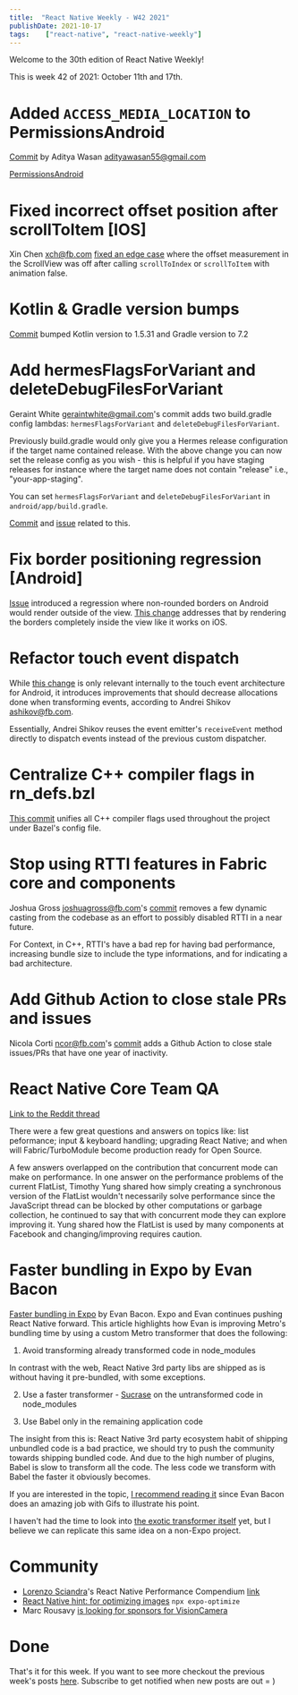 ```yaml
---
title:  "React Native Weekly - W42 2021"
publishDate: 2021-10-17
tags:    ["react-native", "react-native-weekly"]
---
```


Welcome to the 30th edition of React Native Weekly! 


This is week 42 of 2021: October 11th and 17th.

# Added `ACCESS_MEDIA_LOCATION` to PermissionsAndroid 

[Commit](https://github.com/facebook/react-native/commit/79db4835681) by Aditya Wasan <adityawasan55@gmail.com>

[PermissionsAndroid](https://reactnative.dev/docs/permissionsandroid)

# Fixed incorrect offset position after scrollToItem [IOS]

Xin Chen <xch@fb.com> [fixed an edge case](https://github.com/facebook/react-native/commit/55392f65a6a) where the offset measurement in the ScrollView was off after calling `scrollToIndex` or `scrollToItem` with animation false. 


# Kotlin & Gradle version bumps

[Commit](https://github.com/facebook/react-native/commit/9ae33674314) bumped Kotlin version to 1.5.31 and Gradle version to 7.2

# Add hermesFlagsForVariant and deleteDebugFilesForVariant

Geraint White <geraintwhite@gmail.com>'s commit adds two build.gradle config lambdas: `hermesFlagsForVariant` and  `deleteDebugFilesForVariant`.

Previously build.gradle would only give you a Hermes release configuration if the target name contained release. With the above change you can now set the release config as you wish - this is helpful if you have staging releases for instance where the target name does not contain "release" i.e., "your-app-staging".


You can set `hermesFlagsForVariant` and  `deleteDebugFilesForVariant` in `android/app/build.gradle`.

[Commit](https://github.com/facebook/react-native/commit/91adb761cf1) and [issue](https://github.com/facebook/react-native/issues/25601#issuecomment-510856047) related to this.


# Fix border positioning regression [Android]

[Issue](https://github.com/facebook/react-native/issues/29099) introduced a regression where non-rounded borders on Android would render outside of the view. [This change](https://github.com/facebook/react-native/commit/d1a33cd139f) addresses that by rendering the borders completely inside the view like it works on iOS.

# Refactor touch event dispatch

While [this change](https://github.com/facebook/react-native/commit/a2feaeb5f11) is only relevant internally to the touch event architecture for Android, it introduces improvements that should decrease allocations done when transforming events, according to Andrei Shikov <ashikov@fb.com>.

Essentially, Andrei Shikov reuses the event emitter's `receiveEvent` method directly to dispatch events instead of the previous custom dispatcher.


# Centralize C++ compiler flags in rn_defs.bzl

[This commit](https://github.com/facebook/react-native/commit/a75e615a90b) unifies all C++ compiler flags used throughout the project under Bazel's config file.


# Stop using RTTI features in Fabric core and components

Joshua Gross <joshuagross@fb.com>'s [commit](https://github.com/facebook/react-native/commit/6525f9b0828) removes a few dynamic casting from the codebase as an effort to possibly disabled RTTI in a near future.

For Context, in C++, RTTI's have a bad rep for having bad performance, increasing bundle size to include the type informations, and for indicating a bad architecture.

# Add Github Action to close stale PRs and issues

Nicola Corti <ncor@fb.com>'s [commit](https://github.com/facebook/react-native/commit/37efe38e6cb) adds a Github Action to close stale issues/PRs that have one year of inactivity.



# React Native Core Team QA

[Link to the Reddit thread](https://www.reddit.com/r/reactnative/comments/pzdo1r/react_native_team_aua_thursday_oct_14_9am_pt/)

There were a few great questions and answers on topics like: list peformance; input & keyboard handling; upgrading React Native; and when will Fabric/TurboModule become production ready for Open Source.

A few answers overlapped on the contribution that concurrent mode can make on performance. In one answer on the performance problems of the current FlatList, Timothy Yung shared how simply creating a synchronous version of the FlatList wouldn't necessarily solve performance since the JavaScript thread can be blocked by other computations or garbage collection, he continued to say that with concurrent mode they can explore improving it. Yung shared how the FlatList is used by many components at Facebook and changing/improving requires caution. 


# Faster bundling in Expo by Evan Bacon

[Faster bundling in Expo](https://twitter.com/Baconbrix/status/1449043817663905793) by Evan Bacon. Expo and Evan continues pushing React Native forward. This article highlights how Evan is improving Metro's bundling time by using a custom Metro transformer that does the following:

1) Avoid transforming already transformed code in node_modules 

In contrast with the web, React Native 3rd party libs are shipped as is without having it pre-bundled, with some exceptions.

2) Use a faster transformer - [Sucrase](https://sucrase.io) on the untransformed code in node_modules

3) Use Babel only in the remaining application code

The insight from this is: React Native 3rd party ecosystem habit of shipping unbundled code is a bad practice, we should try to push the community towards shipping bundled code. And due to the high number of plugins, Babel is slow to transform all the code. The less code we transform with Babel the faster it obviously becomes. 

If you are interested in the topic, [I recommend reading it](https://blog.expo.dev/drastically-faster-bundling-in-react-native-a54f268e0ed1) since Evan Bacon does an amazing job with Gifs to illustrate his point. 

I haven't had the time to look into [the exotic transformer itself](https://github.com/expo/expo-cli/blob/master/packages/metro-config/src/transformer/createExoticTransformer.ts) yet, but I believe we can replicate this same idea on a non-Expo project.


# Community

- [Lorenzo Sciandra](https://twitter.com/Kelset)'s React Native Performance Compendium [link](https://lifeiswhat.notion.site/The-React-Native-Performance-Compendium-21d58f64292e4074afb73a10f760f303)
- [React Native hint: for optimizing images](https://twitter.com/jamonholmgren/status/1448386599599833091?s=20) `npx expo-optimize`
- Marc Rousavy [is looking for sponsors for VisionCamera](https://twitter.com/mrousavy/status/1447586433456386052)


# Done

That's it for this week. If you want to see more checkout the previous week's posts [here](/tags/react-native). Subscribe to get notified when new posts are out = )


